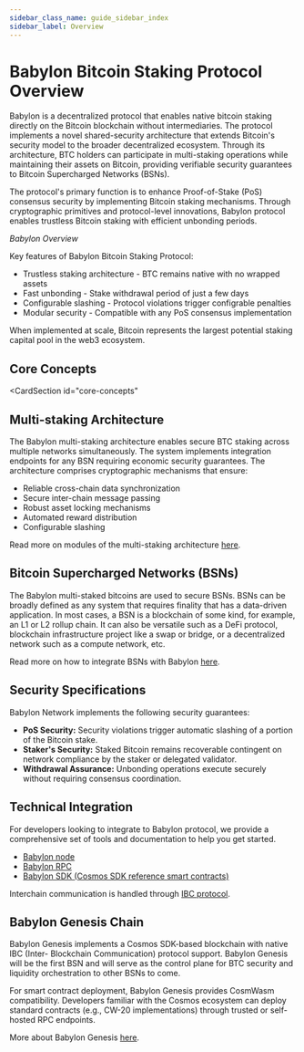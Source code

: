 ```yaml
---
sidebar_class_name: guide_sidebar_index
sidebar_label: Overview
---
```


# Babylon Bitcoin Staking Protocol Overview

Babylon is a decentralized protocol that enables native bitcoin staking directly 
on the Bitcoin blockchain without intermediaries. The protocol implements a novel 
shared-security architecture that extends Bitcoin's security model to the broader 
decentralized ecosystem. Through its architecture, BTC holders can participate in 
multi-staking operations while maintaining their assets on Bitcoin, 
providing verifiable security guarantees to Bitcoin Supercharged Networks (BSNs).

The protocol's primary function is to enhance Proof-of-Stake (PoS) consensus security by 
implementing Bitcoin staking mechanisms. Through cryptographic primitives and 
protocol-level innovations, Babylon protocol enables trustless Bitcoin staking with 
efficient unbonding periods.


<div className="flex flex-col items-center justify-center">
  <ThemedImage
    alt="Overview of Babylon Bitcoin Statking Protocol"
    sources={{
      light: useBaseUrl('/img/guides/overview.png'),
      dark: useBaseUrl('/img/guides/overview_dark.png'),
    }}
  />
  <em>Babylon Overview</em><br/>
</div>

Key features of Babylon Bitcoin Staking Protocol:

-  Trustless staking architecture - BTC remains native with no wrapped assets
-  Fast unbonding - Stake withdrawal period of just a few days
-  Configurable slashing - Protocol violations trigger configrable penalties
-  Modular security - Compatible with any PoS consensus implementation

When implemented at scale, Bitcoin represents the largest potential staking capital 
pool in the web3 ecosystem.

## Core Concepts 

<CardSection
  id="core-concepts"
>
  <Card
    title="Bitcoin Staking"
    to="/guides/overview/bitcoin_staking"
  />
  <Card
    title="Bitcoin Secured Systems (BSNs)"
    to="/guides/overview/bitcoin_secured_networks"
  />
  <Card
    title="Babylon Genesis"
    to="/guides/overview/babylon_genesis"
  />
  <Card
    title="Phases of the Launch"
    to="/guides/overview/phases_of_the_launch"
  />
</CardSection>

## Multi-staking Architecture

The Babylon multi-staking architecture enables secure BTC staking across 
multiple networks simultaneously. The system implements integration endpoints for any 
BSN requiring economic security guarantees. The architecture comprises cryptographic 
mechanisms that ensure:

- Reliable cross-chain data synchronization
- Secure inter-chain message passing
- Robust asset locking mechanisms
- Automated reward distribution
- Configurable slashing

Read more on modules of the multi-staking architecture [here](/guides/architecture/).

## Bitcoin Supercharged Networks (BSNs)

The Babylon multi-staked bitcoins are used to secure BSNs. BSNs can be broadly defined as 
any system that requires finality that has a data-driven application. 
In most cases, a BSN is a blockchain of some kind, for example, an L1 or L2 rollup 
chain. It can also be versatile such as a DeFi protocol, blockchain infrastructure 
project like a swap or bridge, or a decentralized network such as a compute network, etc. 

Read more on how to integrate BSNs with Babylon [here](/guides/overview/bitcoin_secured_networks).

## Security Specifications

Babylon Network implements the following security guarantees:

- **PoS Security:** Security violations trigger automatic slashing of a portion 
of the Bitcoin stake.
- **Staker's Security:** Staked Bitcoin remains recoverable contingent on network 
compliance by the staker or delegated validator.
- **Withdrawal Assurance:** Unbonding operations execute securely without requiring 
consensus coordination.

## Technical Integration

For developers looking to integrate to Babylon protocol, we 
provide a comprehensive set of tools and documentation to help you get started. 

* [Babylon node](/operators/babylon_node/installation_guide)
* [Babylon RPC](/api/babylon-gRPC/babylon-grpc-api-docs)
* [Babylon SDK (Cosmos SDK reference smart contracts)](/developers/bsns/cosmos_chains/babylon_sdk)

Interchain communication is handled through [IBC protocol](https://tutorials.cosmos.network/academy/3-ibc/).

## Babylon Genesis Chain

Babylon Genesis implements a Cosmos SDK-based blockchain with native IBC (Inter-
Blockchain Communication) protocol support. Babylon Genesis will be the first 
BSN and will serve as the control plane for BTC security 
and liquidity orchestration to other BSNs to come.   

For smart contract deployment, Babylon Genesis provides CosmWasm compatibility. 
Developers familiar with the Cosmos ecosystem can deploy standard contracts (e.g., 
CW-20 implementations) through trusted  or self-hosted RPC endpoints.

More about Babylon Genesis [here](/developers/babylon_genesis_chain).

